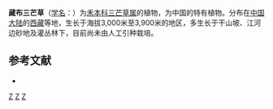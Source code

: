 {{Speciesbox 
| taxon = Aristida tsangpoensis
| authority = L. Liou
}}
'''藏布三芒草'''（[[学名|学名]]：{{lang|la|''Aristida tsangpoensis''}}）为[[禾本科|禾本科]][[三芒草属|三芒草属]]的植物，为中国的特有植物。分布在[[中国大陆|中国大陆]]的[[西藏|西藏]]等地，生长于海拔3,000米至3,900米的地区，多生长于干山坡、江河边砂地及灌丛林下，目前尚未由人工引种栽培。

== 参考文献 ==
<div class="references-small">
* {{cite web| url =http://www.bioinfo.cn/db05/KmzwSpecies.php?action=view&id=10110| title =藏布三芒草| work =《中国高等植物数据库全库》| publisher =中国科学院微生物研究所| author =昆明植物研究所| accessdate =2009-02-24| deadurl =yes| archiveurl =https://web.archive.org/web/20160305084210/http://www.bioinfo.cn/db05/KmzwSpecies.php?action=view&id=10110| archivedate =2016-03-05}}
</div>
{{Taxonbar}}

[[Category:三芒草属|Z]]
[[Category:中國特有植物|Z]]
[[Category:西藏植物|Z]]